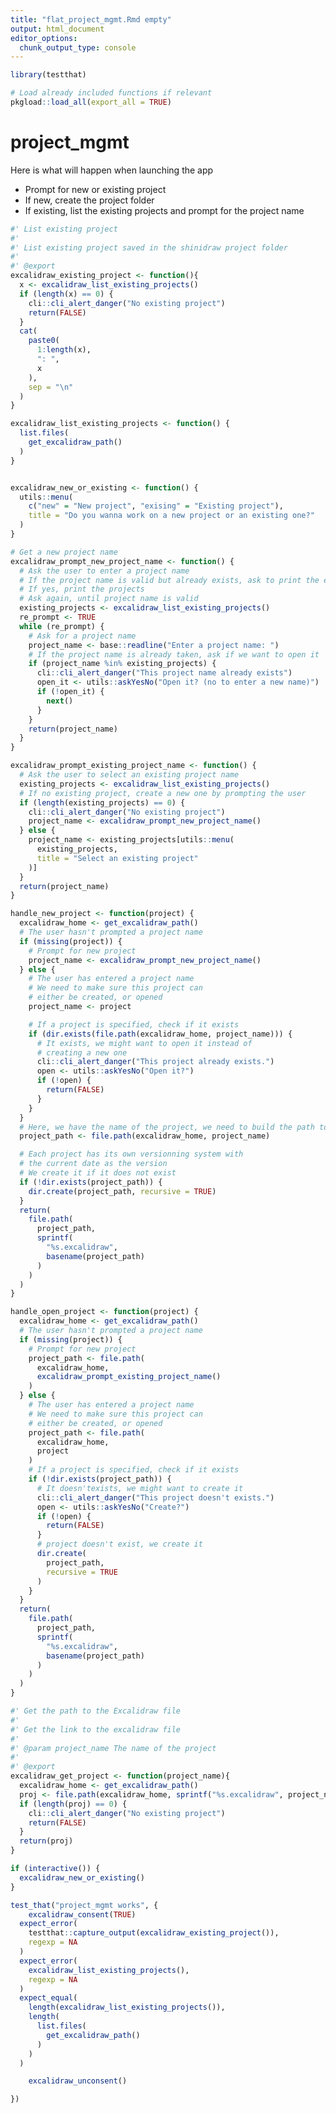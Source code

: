 ```yaml
---
title: "flat_project_mgmt.Rmd empty"
output: html_document
editor_options:
  chunk_output_type: console
---
```


```r
library(testthat)
```

```r
# Load already included functions if relevant
pkgload::load_all(export_all = TRUE)
```

# project_mgmt

Here is what will happen when launching the app

+ Prompt for new or existing project
+ If new, create the project folder
+ If existing, list the existing projects and prompt for the project name


```r

#' List existing project
#'
#' List existing project saved in the shinidraw project folder
#'
#' @export
excalidraw_existing_project <- function(){
  x <- excalidraw_list_existing_projects()
  if (length(x) == 0) {
    cli::cli_alert_danger("No existing project")
    return(FALSE)
  }
  cat(
    paste0(
      1:length(x),
      ": ",
      x
    ),
    sep = "\n"
  )
}

excalidraw_list_existing_projects <- function() {
  list.files(
    get_excalidraw_path()
  )
}


excalidraw_new_or_existing <- function() {
  utils::menu(
    c("new" = "New project", "exising" = "Existing project"),
    title = "Do you wanna work on a new project or an existing one?"
  )
}

# Get a new project name
excalidraw_prompt_new_project_name <- function() {
  # Ask the user to enter a project name
  # If the project name is valid but already exists, ask to print the existing ones
  # If yes, print the projects
  # Ask again, until project name is valid
  existing_projects <- excalidraw_list_existing_projects()
  re_prompt <- TRUE
  while (re_prompt) {
    # Ask for a project name
    project_name <- base::readline("Enter a project name: ")
    # If the project name is already taken, ask if we want to open it
    if (project_name %in% existing_projects) {
      cli::cli_alert_danger("This project name already exists")
      open_it <- utils::askYesNo("Open it? (no to enter a new name)")
      if (!open_it) {
        next()
      }
    }
    return(project_name)
  }
}

excalidraw_prompt_existing_project_name <- function() {
  # Ask the user to select an existing project name
  existing_projects <- excalidraw_list_existing_projects()
  # If no existing project, create a new one by prompting the user
  if (length(existing_projects) == 0) {
    cli::cli_alert_danger("No existing project")
    project_name <- excalidraw_prompt_new_project_name()
  } else {
    project_name <- existing_projects[utils::menu(
      existing_projects,
      title = "Select an existing project"
    )]
  }
  return(project_name)
}

handle_new_project <- function(project) {
  excalidraw_home <- get_excalidraw_path()
  # The user hasn't prompted a project name
  if (missing(project)) {
    # Prompt for new project
    project_name <- excalidraw_prompt_new_project_name()
  } else {
    # The user has entered a project name
    # We need to make sure this project can
    # either be created, or opened
    project_name <- project

    # If a project is specified, check if it exists
    if (dir.exists(file.path(excalidraw_home, project_name))) {
      # It exists, we might want to open it instead of
      # creating a new one
      cli::cli_alert_danger("This project already exists.")
      open <- utils::askYesNo("Open it?")
      if (!open) {
        return(FALSE)
      }
    }
  }
  # Here, we have the name of the project, we need to build the path to it
  project_path <- file.path(excalidraw_home, project_name)

  # Each project has its own versionning system with
  # the current date as the version
  # We create it if it does not exist
  if (!dir.exists(project_path)) {
    dir.create(project_path, recursive = TRUE)
  }
  return(
    file.path(
      project_path,
      sprintf(
        "%s.excalidraw",
        basename(project_path)
      )
    )
  )
}

handle_open_project <- function(project) {
  excalidraw_home <- get_excalidraw_path()
  # The user hasn't prompted a project name
  if (missing(project)) {
    # Prompt for new project
    project_path <- file.path(
      excalidraw_home,
      excalidraw_prompt_existing_project_name()
    )
  } else {
    # The user has entered a project name
    # We need to make sure this project can
    # either be created, or opened
    project_path <- file.path(
      excalidraw_home,
      project
    )
    # If a project is specified, check if it exists
    if (!dir.exists(project_path)) {
      # It doesn'texists, we might want to create it
      cli::cli_alert_danger("This project doesn't exists.")
      open <- utils::askYesNo("Create?")
      if (!open) {
        return(FALSE)
      }
      # project doesn't exist, we create it
      dir.create(
        project_path,
        recursive = TRUE
      )
    }
  }
  return(
    file.path(
      project_path,
      sprintf(
        "%s.excalidraw",
        basename(project_path)
      )
    )
  )
}

#' Get the path to the Excalidraw file
#'
#' Get the link to the excalidraw file
#'
#' @param project_name The name of the project
#'
#' @export
excalidraw_get_project <- function(project_name){
  excalidraw_home <- get_excalidraw_path()
  proj <- file.path(excalidraw_home, sprintf("%s.excalidraw", project_name))
  if (length(proj) == 0) {
    cli::cli_alert_danger("No existing project")
    return(FALSE)
  }
  return(proj)
}

```

```r
if (interactive()) {
  excalidraw_new_or_existing()
}
```

```r
test_that("project_mgmt works", {
    excalidraw_consent(TRUE)
  expect_error(
    testthat::capture_output(excalidraw_existing_project()),
    regexp = NA
  )
  expect_error(
    excalidraw_list_existing_projects(),
    regexp = NA
  )
  expect_equal(
    length(excalidraw_list_existing_projects()),
    length(
      list.files(
        get_excalidraw_path()
      )
    )
  )

    excalidraw_unconsent()

})
```

